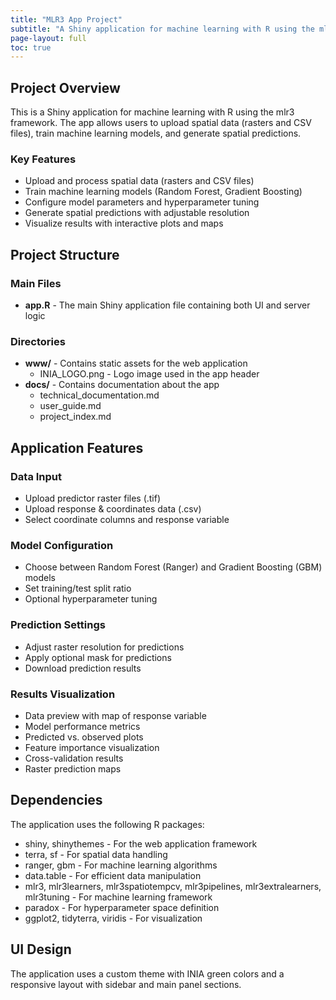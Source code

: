 ```yaml
---
title: "MLR3 App Project"
subtitle: "A Shiny application for machine learning with R using the mlr3 framework"
page-layout: full
toc: true
---
```


## Project Overview

This is a Shiny application for machine learning with R using the mlr3 framework. The app allows users to upload spatial data (rasters and CSV files), train machine learning models, and generate spatial predictions.

:::{.feature-box}
### Key Features

- Upload and process spatial data (rasters and CSV files)
- Train machine learning models (Random Forest, Gradient Boosting)
- Configure model parameters and hyperparameter tuning
- Generate spatial predictions with adjustable resolution
- Visualize results with interactive plots and maps
:::

## Project Structure

### Main Files

- **app.R** - The main Shiny application file containing both UI and server logic

### Directories

- **www/** - Contains static assets for the web application
  - INIA_LOGO.png - Logo image used in the app header
- **docs/** - Contains documentation about the app
  - technical_documentation.md
  - user_guide.md
  - project_index.md

## Application Features

### Data Input

- Upload predictor raster files (.tif)
- Upload response & coordinates data (.csv)
- Select coordinate columns and response variable

### Model Configuration

- Choose between Random Forest (Ranger) and Gradient Boosting (GBM) models
- Set training/test split ratio
- Optional hyperparameter tuning

### Prediction Settings

- Adjust raster resolution for predictions
- Apply optional mask for predictions
- Download prediction results

### Results Visualization

- Data preview with map of response variable
- Model performance metrics
- Predicted vs. observed plots
- Feature importance visualization
- Cross-validation results
- Raster prediction maps

## Dependencies

The application uses the following R packages:

- shiny, shinythemes - For the web application framework
- terra, sf - For spatial data handling
- ranger, gbm - For machine learning algorithms
- data.table - For efficient data manipulation
- mlr3, mlr3learners, mlr3spatiotempcv, mlr3pipelines, mlr3extralearners, mlr3tuning - For machine learning framework
- paradox - For hyperparameter space definition
- ggplot2, tidyterra, viridis - For visualization

## UI Design

The application uses a custom theme with INIA green colors and a responsive layout with sidebar and main panel sections.
